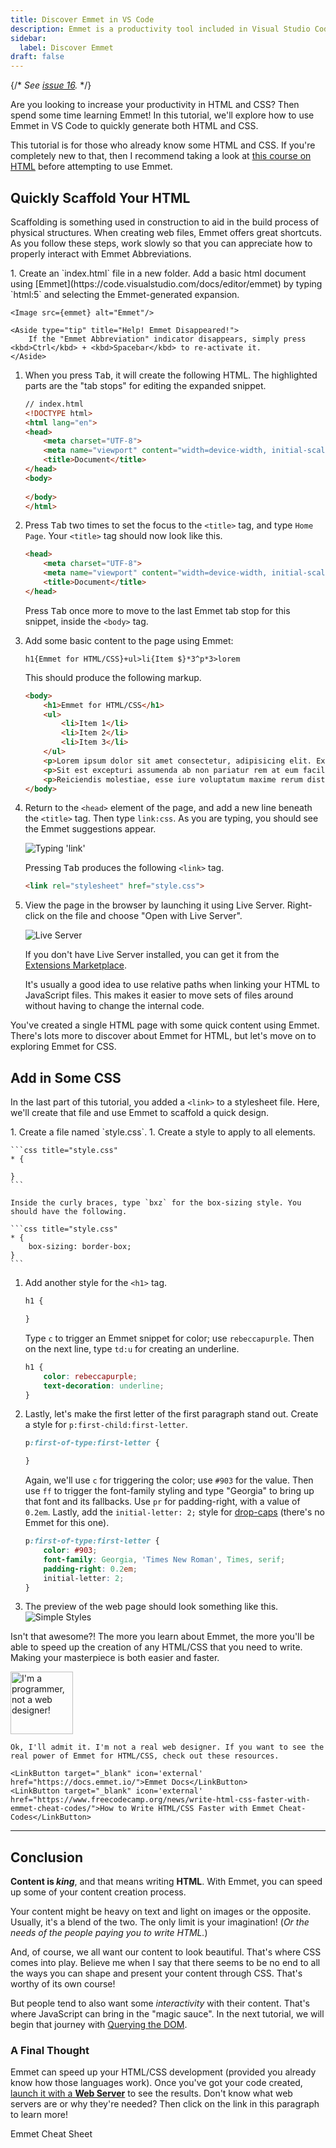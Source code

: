 ```yaml
---
title: Discover Emmet in VS Code
description: Emmet is a productivity tool included in Visual Studio Code. With emmet, you can use code snippets to quickly generate HTML and CSS.
sidebar:
  label: Discover Emmet
draft: false
---
```



{/* *See [issue 16](https://github.com/dgilleland/CPSC-1520/issues/16).* */}


Are you looking to increase your productivity in HTML and CSS? Then spend some time learning Emmet! In this tutorial, we'll explore how to use Emmet in VS Code to quickly generate both HTML and CSS.

<Aside type="caution" title="Don't know HTML/CSS?">
    This tutorial is for those who already know some HTML and CSS. If you're completely new to that, then I recommend taking a look at <a target="_blank" href="https://developer.mozilla.org/en-US/curriculum/core/semantic-html/">this course on HTML</a> before attempting to use Emmet.
</Aside>

## Quickly Scaffold Your HTML

Scaffolding is something used in construction to aid in the build process of physical structures. When creating web files, Emmet offers great shortcuts. As you follow these steps, work slowly so that you can appreciate how to properly interact with Emmet Abbreviations.

<Steps>
1. Create an `index.html` file in a new folder. Add a basic html document using [Emmet](https://code.visualstudio.com/docs/editor/emmet) by typing `html:5` and selecting the Emmet-generated expansion.

    <Image src={emmet} alt="Emmet"/>

    <Aside type="tip" title="Help! Emmet Disappeared!">
        If the "Emmet Abbreviation" indicator disappears, simply press <kbd>Ctrl</kbd> + <kbd>Spacebar</kbd> to re-activate it.
    </Aside>

1.  When you press <kbd>Tab</kbd>, it will create the following HTML. The highlighted parts are the "tab stops" for editing the expanded snippet. 

    ```html "device-width" "1.0" "Document" wrap
    // index.html
    <!DOCTYPE html>
    <html lang="en">
    <head>
        <meta charset="UTF-8">
        <meta name="viewport" content="width=device-width, initial-scale=1.0">
        <title>Document</title>
    </head>
    <body>
        
    </body>
    </html>
    ```

1. Press <kbd>Tab</kbd> two times to set the focus to the `<title>` tag, and type `Home Page`. Your `<title>` tag should now look like this.

    ```html wrap title="index.html" {4}
    <head>
        <meta charset="UTF-8">
        <meta name="viewport" content="width=device-width, initial-scale=1.0">
        <title>Document</title>
    </head>
    ```

    Press <kbd>Tab</kbd> once more to move to the last Emmet tab stop for this snippet, inside the `<body>` tag.
1. Add some basic content to the page using Emmet:

    ```
    h1{Emmet for HTML/CSS}+ul>li{Item $}*3^p*3>lorem
    ```

    This should produce the following markup.

    ```html wrap title="index.html" {2-10}
    <body>
        <h1>Emmet for HTML/CSS</h1>
        <ul>
            <li>Item 1</li>
            <li>Item 2</li>
            <li>Item 3</li>
        </ul>
        <p>Lorem ipsum dolor sit amet consectetur, adipisicing elit. Explicabo maiores facere eaque praesentium exercitationem obcaecati alias rerum architecto, omnis possimus dolorem amet sint laborum dolore minima fugiat quaerat placeat nostrum.</p>
        <p>Sit est excepturi assumenda ab non pariatur rem at eum facilis, eos ad dolore odio. Quasi minima harum debitis magni quas error blanditiis quo corrupti neque a est, atque sed.</p>
        <p>Reiciendis molestiae, esse iure voluptatum maxime rerum distinctio dolorem soluta ducimus molestias ex exercitationem doloribus aliquid? Qui aliquid sit minus natus debitis assumenda quae voluptate architecto, facere vero ducimus sint!</p>
    </body>
    ```

1. Return to the `<head>` element of the page, and add a new line beneath the `<title>` tag. Then type `link:css`. As you are typing, you should see the Emmet suggestions appear.

    <Image src={linkCss} alt="Typing 'link'"/>

    Pressing <kbd>Tab</kbd> produces the following `<link>` tag.

    ```html title="index.html" "style."
    <link rel="stylesheet" href="style.css">
    ```

1. View the page in the browser by launching it using Live Server. Right-click on the file and choose "Open with Live Server".

    <Image src={liveServer} alt="Live Server"/>

    If you don't have Live Server installed, you can get it from the <a target="_blank" href="https://marketplace.visualstudio.com/items?itemName=ritwickdey.LiveServer">Extensions Marketplace</a>.

    <Aside type="tip">
      It's usually a good idea to use relative paths when linking your HTML to JavaScript files. This makes it easier to move sets of files around without having to change the internal code.
    </Aside>
</Steps>

You've created a single HTML page with some quick content using Emmet. There's lots more to discover about Emmet for HTML, but let's move on to exploring Emmet for CSS.

## Add in Some CSS

In the last part of this tutorial, you added a `<link>` to a stylesheet file. Here, we'll create that file and use Emmet to scaffold a quick design.

<Steps>
1. Create a file named `style.css`.
1. Create a style to apply to all elements.

    ```css title="style.css"
    * {

    }
    ```

    Inside the curly braces, type `bxz` for the box-sizing style. You should have the following.

    ```css title="style.css"
    * {
        box-sizing: border-box;
    }
    ```

1. Add another style for the `<h1>` tag.

    ```css title="style.css"
    h1 {

    }
    ```

    Type `c` to trigger an Emmet snippet for color; use `rebeccapurple`. Then on the next line, type `td:u` for creating an underline.

    ```css title="style.css"
    h1 {
        color: rebeccapurple;
        text-decoration: underline;
    }
    ```

1. Lastly, let's make the first letter of the first paragraph stand out. Create a style for `p:first-child:first-letter`.

    ```css title="style.css"
    p:first-of-type:first-letter {

    }
    ```

    Again, we'll use `c` for triggering the color; use `#903` for the value. Then use `ff` to trigger the font-family styling and type "Georgia" to bring up that font and its fallbacks. Use `pr` for padding-right, with a value of `0.2em`. Lastly, add the `initial-letter: 2;` style for <a target="_blank" href="https://css-tricks.com/snippets/css/drop-caps/">drop-caps</a> (there's no Emmet for this one).

    ```css title="style.css"
    p:first-of-type:first-letter {
        color: #903;
        font-family: Georgia, 'Times New Roman', Times, serif;
        padding-right: 0.2em;
        initial-letter: 2;
    }
    ```

1. The preview of the web page should look something like this.
    <Image src={preview} alt="Simple Styles"/>
</Steps>

Isn't that awesome?! The more you learn about Emmet, the more you'll be able to speed up the creation of any HTML/CSS that you need to write. Making your masterpiece is both easier and faster.

<Aside title="Damn it, Jim!">
    <Image src={stoneTrek} alt="I'm a programmer, not a web designer!" class="float-end ml-3" width="100"/>

    Ok, I'll admit it. I'm not a real web designer. If you want to see the real power of Emmet for HTML/CSS, check out these resources.

    <LinkButton target="_blank" icon='external' href="https://docs.emmet.io/">Emmet Docs</LinkButton>
    <LinkButton target="_blank" icon='external' href="https://www.freecodecamp.org/news/write-html-css-faster-with-emmet-cheat-codes/">How to Write HTML/CSS Faster with Emmet Cheat-Codes</LinkButton>
</Aside>

----

## Conclusion

**Content is *king***, and that means writing **HTML**. With Emmet, you can speed up some of your content creation process.

Your content might be heavy on text and light on images or the opposite. Usually, it's a blend of the two. The only limit is your imagination! (*Or the needs of the people paying you to write HTML.*)

And, of course, we all want our content to look beautiful. That's where CSS comes into play. Believe me when I say that there seems to be no end to all the ways you can shape and present your content through CSS. That's worthy of its own course!

But people tend to also want some *interactivity* with their content. That's where JavaScript can bring in the "magic sauce". In the next tutorial, we will begin that journey with [Querying the DOM](/CPSC-1520/tutorials/0030/).

### A Final Thought

Emmet can speed up your HTML/CSS development (provided you already know how those languages work). Once you've got your code created, [launch it with a **Web Server**](/CPSC-1520/guides/0040/) to see the results. Don't know what web servers are or why they're needed? Then click on the link in this paragraph to learn more!

<LinkButton target="_blank" icon='external' href="https://docs.emmet.io/cheat-sheet/">Emmet Cheat Sheet</LinkButton>
